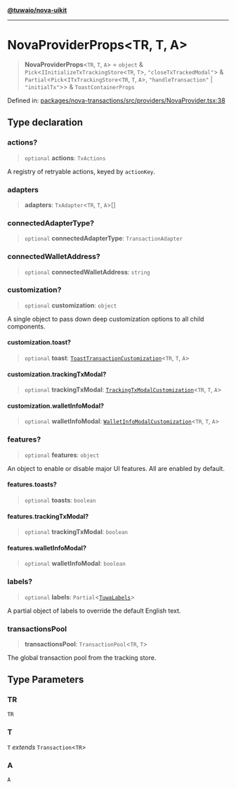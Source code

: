 [**@tuwaio/nova-uikit**](../../../../README.md)

***

# NovaProviderProps\<TR, T, A\>

> **NovaProviderProps**\<`TR`, `T`, `A`\> = `object` & `Pick`\<`IInitializeTxTrackingStore`\<`TR`, `T`\>, `"closeTxTrackedModal"`\> & `Partial`\<`Pick`\<`ITxTrackingStore`\<`TR`, `T`, `A`\>, `"handleTransaction"` \| `"initialTx"`\>\> & `ToastContainerProps`

Defined in: [packages/nova-transactions/src/providers/NovaProvider.tsx:38](https://github.com/TuwaIO/nova-uikit/blob/72f68be37bc6bdb559392b68d8c6a70e68f6207f/packages/nova-transactions/src/providers/NovaProvider.tsx#L38)

## Type declaration

### actions?

> `optional` **actions**: `TxActions`

A registry of retryable actions, keyed by `actionKey`.

### adapters

> **adapters**: `TxAdapter`\<`TR`, `T`, `A`\>[]

### connectedAdapterType?

> `optional` **connectedAdapterType**: `TransactionAdapter`

### connectedWalletAddress?

> `optional` **connectedWalletAddress**: `string`

### customization?

> `optional` **customization**: `object`

A single object to pass down deep customization options to all child components.

#### customization.toast?

> `optional` **toast**: [`ToastTransactionCustomization`](../../type-aliases/ToastTransactionCustomization.md)\<`TR`, `T`, `A`\>

#### customization.trackingTxModal?

> `optional` **trackingTxModal**: [`TrackingTxModalCustomization`](../../type-aliases/TrackingTxModalCustomization.md)\<`TR`, `T`, `A`\>

#### customization.walletInfoModal?

> `optional` **walletInfoModal**: [`WalletInfoModalCustomization`](../../type-aliases/WalletInfoModalCustomization.md)\<`TR`, `T`, `A`\>

### features?

> `optional` **features**: `object`

An object to enable or disable major UI features. All are enabled by default.

#### features.toasts?

> `optional` **toasts**: `boolean`

#### features.trackingTxModal?

> `optional` **trackingTxModal**: `boolean`

#### features.walletInfoModal?

> `optional` **walletInfoModal**: `boolean`

### labels?

> `optional` **labels**: `Partial`\<[`TuwaLabels`](../../type-aliases/TuwaLabels.md)\>

A partial object of labels to override the default English text.

### transactionsPool

> **transactionsPool**: `TransactionPool`\<`TR`, `T`\>

The global transaction pool from the tracking store.

## Type Parameters

### TR

`TR`

### T

`T` *extends* `Transaction`\<`TR`\>

### A

`A`
